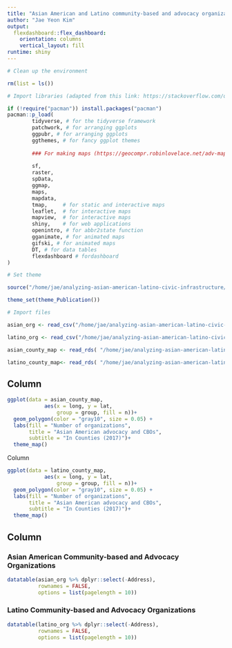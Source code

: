 ```yaml
---
title: "Asian American and Latino community-based and advocacy organizations"
author: "Jae Yeon Kim"
output: 
  flexdashboard::flex_dashboard:
    orientation: columns
    vertical_layout: fill
runtime: shiny
---
```


```r
# Clean up the environment

rm(list = ls())

# Import libraries (adapted from this link: https://stackoverflow.com/questions/4090169/elegant-way-to-check-for-missing-packages-and-install-them)

if (!require("pacman")) install.packages("pacman")
pacman::p_load(
        tidyverse, # for the tidyverse framework
        patchwork, # for arranging ggplots 
        ggpubr, # for arranging ggplots 
        ggthemes, # for fancy ggplot themes
        
        ### For making maps (https://geocompr.robinlovelace.net/adv-map.html#animated-maps)
        
        sf,
        raster,
        spData, 
        ggmap,
        maps,
        mapdata,
        tmap,     # for static and interactive maps
        leaflet,  # for interactive maps
        mapview,  # for interactive maps
        shiny,    # for web applications
        openintro, # for abbr2state function 
        gganimate, # for animated maps
        gifski, # for animated maps
        DT, # for data tables 
        flexdashboard # fordashboard
)

# Set theme 

source("/home/jae/analyzing-asian-american-latino-civic-infrastructure/functions/theme_publications.r")

theme_set(theme_Publication())

```


```r
# Import files 

asian_org <- read_csv("/home/jae/analyzing-asian-american-latino-civic-infrastructure/raw_data/asian_orgs.csv")

latino_org <- read_csv("/home/jae/analyzing-asian-american-latino-civic-infrastructure/raw_data/latino_orgs.csv")

asian_county_map <- read_rds( "/home/jae/analyzing-asian-american-latino-civic-infrastructure/processed_data/asian_county_map")

latino_county_map<- read_rds( "/home/jae/analyzing-asian-american-latino-civic-infrastructure/processed_data/latino_county_map")
```

Column {data-width=400}
-----------------------------------------------------------------------

```r
ggplot(data = asian_county_map,
            aes(x = long, y = lat,
                group = group, fill = n))+
  geom_polygon(color = "gray10", size = 0.05) +
  labs(fill = "Number of organizations",
       title = "Asian American advocacy and CBOs",
       subtitle = "In Counties (2017)")+
  theme_map()
```

Column 

```r
ggplot(data = latino_county_map,
            aes(x = long, y = lat,
                group = group, fill = n))+
  geom_polygon(color = "gray10", size = 0.05) +
  labs(fill = "Number of organizations",
       title = "Asian American advocacy and CBOs",
       subtitle = "In Counties (2017)")+
  theme_map()
```

Column
-----------------------------------------------------------------------

### Asian American Community-based and Advocacy Organizations

```r
datatable(asian_org %>% dplyr::select(-Address), 
          rownames = FALSE,
          options = list(pagelength = 10))
```

### Latino Community-based and Advocacy Organizations

```r
datatable(latino_org %>% dplyr::select(-Address), 
          rownames = FALSE,
          options = list(pagelength = 10))
```